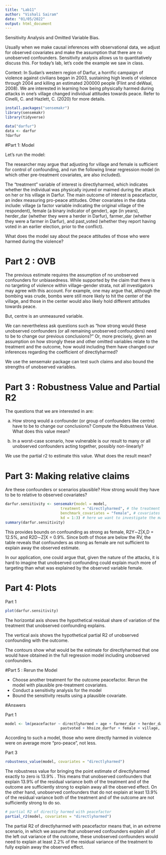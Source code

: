 ```yaml
---
title: "Lab11"
author: "Vishali Sairam"
date: "01/05/2022"
output: html_document
---
```


Sensitivity Analysis and Omitted Variable Bias.


Usually when we make causal inferences with observational data, we adjust for observed covariates and make the assumption that there are no unobserved confounders. Sensitivity analysis allows us to quantitatively discuss this. For today's lab, let's code the example we saw in class. 

Context: 
In Sudan’s western region of Darfur, a horrific campaign of violence against civilians began in
2003, sustaining high levels of violence through 2004 and killing an estimated 200000 people
(Flint and deWaal, 2008). We are interested in learning how being physically harmed during attacks in one’s village changed individual attitudes towards peace. Refer to Cinelli, C. and Hazlett, C. (2020) for more details. 


```r
install.packages("sensemakr") 
library(sensemakr)
library(tidyverse)
```

```r
data("darfur")
data <- darfur
?darfur
```

#Part 1: Model

Let's run the model: 

The researcher may argue that adjusting for village and female is sufficient for control of confounding, and run the following linear regression model (in which other pre-treatment covariates, are also included).

The “treatment” variable of interest is directlyharmed, which indicates whether the individual was physically injured or maimed during the attack on her or his village in Darfur. The main outcome of interest is peacefactor, an index measuring pro-peace attitudes. Other covariates in the data include: village (a factor variable indicating the original village of the respondent), female (a binary indicator of gender), age (in years), herder_dar (whether they were a herder in Darfur), farmer_dar (whether they were a farmer in Darfur), and past_voted (whether they report having voted in an earlier election, prior to the conflict). 


What does the model say about the peace attitudes of those who were harmed during the violence?


# Part 2 : OVB

The previous estimate requires the assumption of no unobserved confounders for unbiasedness. While supported by the claim that there is no targeting of violence within village-gender strata, not all investigators may agree with this account. For example, one may argue that, although the bombing was crude, bombs were still more likely to hit the center of the village, and those in the center would also likely hold different attitudes towards peace. 

But, centre is an unmeasured variable. 

We can nevertheless ask questions such as “how strong would these unobserved confounders (or all remaining unobserved confounders) need to be to change our previous conclusions?” Or, more precisely, given an assumption on how strongly these and other omitted variables relate to the treatment and the outcome, how would including them have changed our inferences regarding the coefficient of directlyharmed?

We use the sensemakr package can test such claims and also bound the strengths of unobserved variables.

# Part 3 : Robustness Value and Partial R2

The questions that we are interested in are:

(a) How strong would a confounder (or group of confounders like centre) have to be to change
our conclusions? Compute the Robustness Value. What does this value mean?

(b) In a worst-case scenario, how vulnerable is our result to many or all unobserved confounders
acting together, possibly non-linearly? 

We use the partial r2 to estimate this value. What does the result mean?


# Part 3: Making relative claims

Are these confounders or scenarios plausible? How strong would they have to be to relative to observed covariates?

```r
darfur.sensitivity <- sensemakr(model = model, 
                         treatment = "directlyharmed", # the treatment
                         benchmark_covariates = "female", # covariates that could be used to bound
                         kd = 1:3) # here we want to investigate the maximum strength of a confounder once,twice and three times as strong as female in explaining treatment and outcome variance
summary(darfur.sensitivity)
```

This provides bounds on confounding as strong as female, R2Y∼Z|X,D = 12.5%, and R2D∼Z|X = 0.9%. Since both of those are below the RV, the table reveals that confounders as strong as female are not sufficient to explain away the observed estimate.

In our application, one could argue that, given the nature of the attacks, it is hard to imagine that unobserved confounding could explain much more of targeting than what was explained by the observed variable female.

# Part 4: Plots

Part 1

```r
plot(darfur.sensitivity)
```

The horizontal axis shows the hypothetical residual share of variation of the treatment that unobserved confounding explains.

The vertical axis shows the hypothetical partial R2 of unobserved confounding with the outcome.

The contours show what would be the estimate for directlyharmed that one would have obtained in the full regression model including unobserved confounders.


#Part 5 : Rerun the Model

- Choose another treatment for the outcome peacefactor. Rerun the model with plausible pre-treatment covariates.
- Conduct a sensitivity analysis for the model
- Bound the sensitivity results using a plausible covariate.



#Answers

Part 1

```r
model <- lm(peacefactor ~ directlyharmed + age + farmer_dar + herder_dar +
                         pastvoted + hhsize_darfur + female + village, data = darfur)
```

According to such a model, those who were directly harmed in violence were on average more “pro-peace”, not less.


Part 3

```r
robustness_value(model, covariates = "directlyharmed")
```

The robustness value for bringing the point estimate of directlyharmed exactly to zero is 13.9% . This means that unobserved confounders that explain 13.9% of the residual variance both of the treatment and of the outcome are sufficiently strong to explain away all the observed effect. On the other hand, unobserved confounders that do not explain at least 13.9% of the residual variance both of the treatment and of the outcome are not sufficiently strong to do so.


```r
# partial R2 of directly harmed with peacefactor
partial_r2(model, covariates = "directlyharmed")
```

The partial R2 of directlyharmed with peacefactor means that, in an extreme scenario, in which we assume that unobserved confounders explain all of the left out variance of the outcome, these unobserved confounders would need to explain at least 2.2% of the residual variance of the treatment to fully explain away the observed effect.

